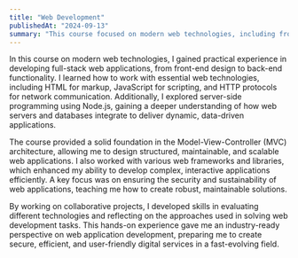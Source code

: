 ```yaml
---
title: "Web Development"
publishedAt: "2024-09-13"
summary: "This course focused on modern web technologies, including front-end design, back-end functionality, and server-side programming. (Web Development - PROG2053)"
---
```


In this course on modern web technologies, I gained practical experience in developing full-stack web applications, from front-end design to back-end functionality. I learned how to work with essential web technologies, including HTML for markup, JavaScript for scripting, and HTTP protocols for network communication. Additionally, I explored server-side programming using Node.js, gaining a deeper understanding of how web servers and databases integrate to deliver dynamic, data-driven applications.

The course provided a solid foundation in the Model-View-Controller (MVC) architecture, allowing me to design structured, maintainable, and scalable web applications. I also worked with various web frameworks and libraries, which enhanced my ability to develop complex, interactive applications efficiently. A key focus was on ensuring the security and sustainability of web applications, teaching me how to create robust, maintainable solutions.

By working on collaborative projects, I developed skills in evaluating different technologies and reflecting on the approaches used in solving web development tasks. This hands-on experience gave me an industry-ready perspective on web application development, preparing me to create secure, efficient, and user-friendly digital services in a fast-evolving field.